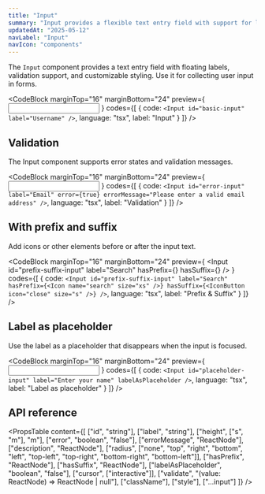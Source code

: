 ```yaml
---
title: "Input"
summary: "Input provides a flexible text entry field with support for labels, validation, and custom styling."
updatedAt: "2025-05-12"
navLabel: "Input"
navIcon: "components"
---
```


The `Input` component provides a text entry field with floating labels, validation support, and customizable styling. Use it for collecting user input in forms.

<CodeBlock
  marginTop="16"
  marginBottom="24"
  preview={
    <Input
      id="basic-input"
      label="Username"
    />
  }
  codes={[
    {
      code:
`<Input
  id="basic-input"
  label="Username"
/>`,
      language: "tsx",
      label: "Input"
    }
  ]}
/>

## Validation

The Input component supports error states and validation messages.

<CodeBlock
  marginTop="16"
  marginBottom="24"
  preview={
    <Input
      id="error-input"
      label="Email"
      error={true}
      errorMessage="Please enter a valid email address"
    />
  }
  codes={[
    {
      code:
`<Input
  id="error-input"
  label="Email"
  error={true}
  errorMessage="Please enter a valid email address"
/>`,
      language: "tsx",
      label: "Validation"
    }
  ]}
/>

## With prefix and suffix

Add icons or other elements before or after the input text.

<CodeBlock
  marginTop="16"
  marginBottom="24"
  preview={
    <Input
      id="prefix-suffix-input"
      label="Search"
      hasPrefix={<Icon name="search" size="xs" />}
      hasSuffix={<IconButton icon="close" size="s" />}
    />
  }
  codes={[
    {
      code:
`<Input
  id="prefix-suffix-input"
  label="Search"
  hasPrefix={<Icon name="search" size="xs" />}
  hasSuffix={<IconButton icon="close" size="s" />}
/>`,
      language: "tsx",
      label: "Prefix & Suffix"
    }
  ]}
/>

## Label as placeholder

Use the label as a placeholder that disappears when the input is focused.

<CodeBlock
  marginTop="16"
  marginBottom="24"
  preview={
    <Input
      id="placeholder-input"
      label="Enter your name"
      labelAsPlaceholder
    />
  }
  codes={[
    {
      code:
`<Input
  id="placeholder-input"
  label="Enter your name"
  labelAsPlaceholder
/>`,
      language: "tsx",
      label: "Label as placeholder"
    }
  ]}
/>

## API reference

<PropsTable
  content={[
    ["id", "string"],
    ["label", "string"],
    ["height", ["s", "m"], "m"],
    ["error", "boolean", "false"],
    ["errorMessage", "ReactNode"],
    ["description", "ReactNode"],
    ["radius", ["none", "top", "right", "bottom", "left", "top-left", "top-right", "bottom-right", "bottom-left"]],
    ["hasPrefix", "ReactNode"],
    ["hasSuffix", "ReactNode"],
    ["labelAsPlaceholder", "boolean", "false"],
    ["cursor", ["interactive"]],
    ["validate", "(value: ReactNode) => ReactNode | null"],
    ["className"],
    ["style"],
    ["...input"]
  ]}
/>